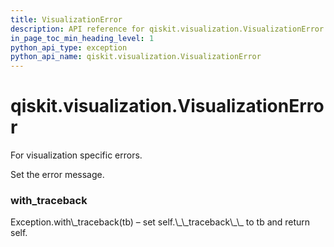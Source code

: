 ```yaml
---
title: VisualizationError
description: API reference for qiskit.visualization.VisualizationError
in_page_toc_min_heading_level: 1
python_api_type: exception
python_api_name: qiskit.visualization.VisualizationError
---
```


# qiskit.visualization.VisualizationError

<Class id="qiskit.visualization.VisualizationError" isDedicatedPage={true} github="https://github.com/qiskit/qiskit/tree/stable/0.17/qiskit/visualization/exceptions.py" signature="VisualizationError(*message)">
  For visualization specific errors.

  Set the error message.

  ### with\_traceback

  <Function id="qiskit.visualization.VisualizationError.with_traceback" signature="with_traceback()">
    Exception.with\_traceback(tb) – set self.\_\_traceback\_\_ to tb and return self.
  </Function>
</Class>

